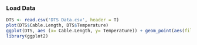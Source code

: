 ### Load Data
```r

DTS <- read.csv('DTS Data.csv', header = T)
plot(DTS$Cable.Length, DTS$Temperature)
ggplot(DTS, aes (x= Cable.Length, y= Temperature)) + geom_point(aes(fill = "Temperature"))
library(ggplot2)
````

